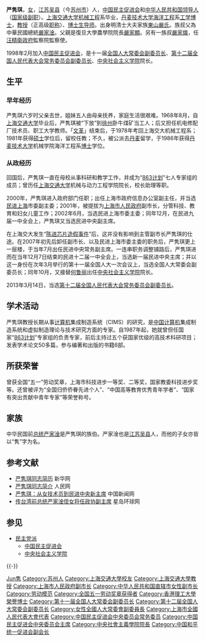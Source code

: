{{Infobox_officeholder
|name = 严隽琪
|image name =
|width = 
|now2 = [[第十二届全国人民代表大会常务委员会|第十二届全国人民代表大会常务委员会]][[全国人民代表大会常务委员会副委员长|副委员长]]
|period2 = 2013年3月 - 2018年3月
|now3 = [[中国民主促进会|中国民主促进会]][[中央委员会|中央委员会]]主席
|period3 = 2007年12月 - 2017年12月
|now4 = [[中央社会主义学院|中央社会主义学院]]院长</span>
|period4 = 2008年10月 - 2019年8月
|Sex = 女
|different name =
|party = [[中国民主促进会|中国民主促进会]]
|Native place = 中国江苏
|date of birth = {{birth year and age|1946|8}}
|place of birth = {{ROC-1928}}[[江蘇省|江蘇省]][[吴县|吴县]]
|date of death = 
|place of death = 
|spouse = 
|relatives = 
|educate = 
* [[上海交通大学|上海交通大学]][[机械工程|机械工程]]系毕业
* [[丹麦技术大学|丹麦技术大学]]工学[[博士|博士]]学位
|past = 
* [[上海市人民政府|上海市人民政府]]副市长<br />（2001年－2007年）
* [[中国民主促进会|中国民主促进会]]中央副主席<br />（2002年－2007年12月）
* 中国民主促进会中央主席<br />（2007年12月-2017年12月）
* 第十一、十二届[[全国人大常委会副委员长|全国人大常委会副委员长]]<br />（2008年3月—2018年3月）
* [[中央社会主义学院|中央社会主义学院]]院长<br />（2008年10月—2019年8月）
|work =
}}

'''严隽琪'''{{BD|1946年|8月|catIdx=Y严}}，[[女|女]]，[[江苏|江苏]][[吴县|吴县]]（今[[苏州市|苏州市]]）人，[[中国民主促进会|中国民主促进会]]和[[中华人民共和国|中华人民共和国]][[党和国家领导人|领导人]]（[[国家级副职|国家级副职]]）。[[上海交通大学|上海交通大学]][[机械工程|机械工程]]系毕业，[[丹麦技术大学|丹麦技术大学]][[海洋工程|海洋工程]]系[[工学|工学]][[博士|博士]]，[[教授|教授]]（正高级[[职称|职称]]）、[[博士生导师|博士生导师]]。出身明清士大夫家族[[東山嚴氏|東山嚴氏]]。族叔父為中華民國總統[[嚴家淦|嚴家淦]]。父親是復旦大學農學院院長[[嚴家顯|嚴家顯]]。另有一族叔[[嚴家熾|嚴家熾]]，任[[汪精衛政權|汪精衛政府]]監察院監察使。

1998年2月加入[[中国民主促进会|中国民主促进会]]，是十一届[[全国人大常委会副委员长|全国人大常委会副委员长]]、[[第十二届全国人民代表大会常务委员会|第十二届全国人民代表大会常务委员会]][[全国人民代表大会常务委员会副委员长|副委员长]]、[[中央社会主义学院|中央社会主义学院]]院长。

== 生平 ==
=== 早年经历 ===
严隽琪六岁时父亲去世，姐妹五人由母亲抚养，家庭生活很艰难。1968年8月，自[[上海交通大学|上海交通大学]]毕业后，严隽琪被“下放”到[[徐州|徐州]]卧牛煤矿当工人；后又担任机电修配厂技术员、职工大学教师。「[[文革|文革]]」结束后，于1978年考回上海交大机械工程系；1981年获得[[硕士|硕士]]学位后，留校任教；不久，被公派去[[丹麦|丹麦]]留学，于1986年获得[[丹麦技术大学|丹麦技术大学]]机械学院海洋工程系[[博士|博士]]学位。

=== 从政经历 ===
回国后，严隽琪一直在母校从事科研和教学工作，并成为“[[863计划|863计划]]”七人专家组的成员；曾历任[[上海交通大学|上海交通大学]]机械与动力工程学院院长，校长助理等职。

2000年，严隽琪进入政府部门任职；出任上海市政府信息办公室副主任，并当选[[民进|民进]][[上海|上海]]市委副主委；2001年，被提拔为[[上海市人民政府|上海市人民政府]]副市长，分管科技、教育和妇女儿童工作；2002年6月，当选民进上海市委主委；同年12月，在民进九届一中全会上，严隽琪又当选民进中央副主席。

在上海交大发生“[[漢芯一號|陈进芯片造假事件]]”后，这并没有影响到主管副市长严隽琪的仕途。在2007年初先后卸任副市长、以及民进上海市委主委的职务后，严隽琪更上一层楼，于当年7月出任民进中央常务副主席。一连串职务调整铺路后，严隽琪进而在当年12月7日结束的民进十二届一中全会上，当选新一届民进中央主席；并以这一身份在次年3月举行的第十一届全国人大一次会议上，当选全国人大常委会副委员长；同年10月，又接替[[何鲁丽|何鲁丽]]出任[[中央社会主义学院|中央社会主义学院]]院长。

2013年3月14日，当选[[第十二届全国人民代表大会常务委员会|第十二届全国人民代表大会常务委员会]][[全国人民代表大会常务委员会副委员长|副委员长]]。

== 学术活动 ==
严隽琪教授长期从事[[计算机|计算机]]集成制造系统（CIMS）的研究，是[[中国|中国]][[计算机|计算机]]集成制造系统和虚拟制造理论与技术研究方面的专家。自1987年起，她就曾但任国家“[[863计划|863计划]]”专家组的负责专家，前后主持过五个获国家优级的高技术科研项目；发表学术论文50多篇，参与编著和出版的书籍6部。

== 所获荣誉 == 
曾获全国“五一”劳动奖章，上海市科技进步一等奖、二等奖，国家教委科技进步奖等。还曾被评为“全国归侨侨眷先进个人”、“中国高等教育优秀青年学者”、“国家有突出贡献中青年专家”等荣誉称号。 

== 家族 ==
中华民国前[[中华民国总统|总统]][[严家淦|严家淦]]是严隽琪的族伯。严家淦也是[[江苏|江苏]][[吴县|吴县]]人，而他的子女亦皆以“隽”字为名。

== 参考文献==
<references />
* [http://news.xinhuanet.com/ziliao/2007-12/08/content_7218334.htm 严隽琪同志简历]{{Wayback|url=http://news.xinhuanet.com/ziliao/2007-12/08/content_7218334.htm |date=20160527100449 }} 新华网
* [http://cppcc.people.com.cn/GB/34961/58468/58627/58630/4422104.html 严隽琪同志简介]{{Wayback|url=http://cppcc.people.com.cn/GB/34961/58468/58627/58630/4422104.html |date=20180331183121 }} 人民网
* [http://www.chinanews.com.cn/gn/news/2007/12-07/1098985.shtml 严隽琪：从女技术员到民进中央新主席]{{Wayback|url=http://www.chinanews.com.cn/gn/news/2007/12-07/1098985.shtml |date=20080113184215 }} 中国新闻网
* [https://web.archive.org/web/20080327193707/http://pic.singtaonet.com/china/200703/t20070302_479286.html 传台湾前总统严家淦侄女将任政协副主席] 星岛环球网

== 参见 ==
{{Portal box|中华人民共和国|人物}}
* [[民主党派|民主党派]]
** [[中国民主促进会|中国民主促进会]]
** [[中央社会主义学院|中央社会主义学院]]

{{-}}
{{start box}}
{{s-ppo|{{PRC}}[[民主党派|民主党派]]}}
{{s-before|[[许嘉璐|许嘉璐]]}}
{{s-title|[[中国民主促进会|中国民主促进会]][[中央委员会|中央委员会]]主席|2007年12月-2017年12月}}
{{s-after|[[蔡达峰|蔡达峰]]}}
{{s-before|[[何鲁丽|何鲁丽]]}}
{{s-title|[[中央社会主义学院|中央社会主义学院]]院长|2008年10月—2019年8月}}
{{s-after|[[郝明金|郝明金]]}}
{{end box}}

{{党和国家领导人/卸任|2018}}
{{全国人大常委会副委员长}}
{{Navboxes 
| title  = 严隽琪在[[中国民主促进会|中国民主促进会]]的职务
| list1  =
{{中国民主促进会中央主席}}
{{中国民主促进会第十一届中央委员会}}
{{中国民主促进会第十二届中央委员会}}
{{中国民主促进会第十三届中央委员会}}
}}
{{Navboxes 
| title  = 严隽琪在[[中国和平统一促进会|中国和平统一促进会]]的职务
| list1  =
{{中国和平统一促进会第八届理事会}}
{{中国和平统一促进会第九届理事会}}
}}

{{Authority control}}
{{DEFAULTSORT:Yan嚴}}
[[Category:严姓|Jun隽]]
[[Category:苏州人|Category:苏州人]]
[[Category:上海交通大學校友|Category:上海交通大學校友]]
[[Category:上海交通大學教授|Category:上海交通大學教授]]
[[Category:上海市人民政府副市长|Category:上海市人民政府副市长]]
[[Category:中华人民共和国直辖市女性副市长|Category:中华人民共和国直辖市女性副市长]]
[[Category:劳动模范|Category:劳动模范]]
[[Category:全国五一劳动奖章获得者|Category:全国五一劳动奖章获得者]]
[[Category:香港理工大學榮譽博士|Category:香港理工大學榮譽博士]]
[[Category:第十一届全国人大常委会副委员长|Category:第十一届全国人大常委会副委员长]]
[[Category:第十二届全国人大常委会副委员长|Category:第十二届全国人大常委会副委员长]]
[[Category:女性全國人大常委會副委員長|Category:女性全國人大常委會副委員長]]
[[Category:上海市全國人民代表大會代表|Category:上海市全國人民代表大會代表]]
[[Category:中国民主促进会中央委员会常务委员|Category:中国民主促进会中央委员会常务委员]]
[[Category:中国民主促进会中央委员会主席|Category:中国民主促进会中央委员会主席]]
[[Category:中央社會主義學院院長|Category:中央社會主義學院院長]]
[[Category:中国和平统一促进会副会长|Category:中国和平统一促进会副会长]]